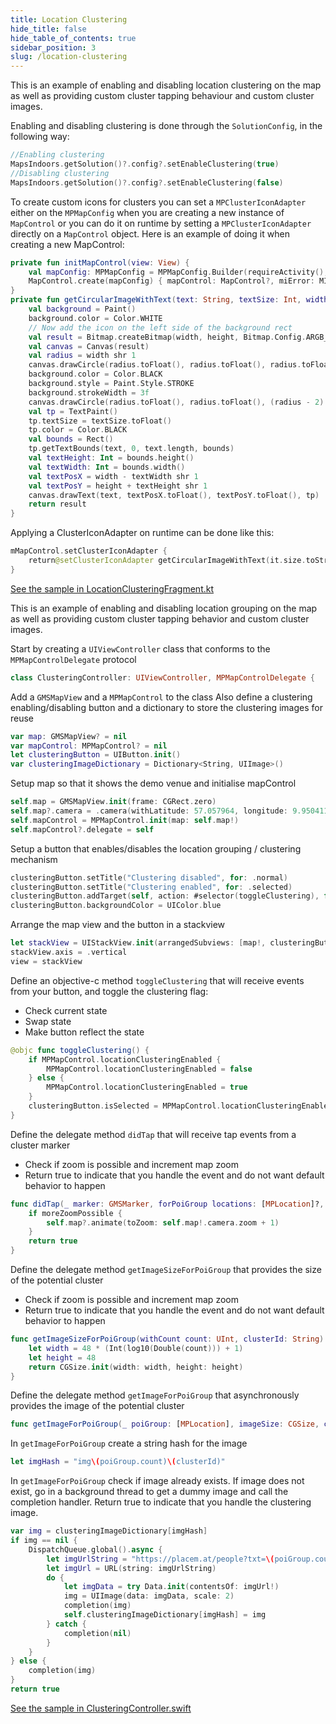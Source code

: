 ```yaml
---
title: Location Clustering
hide_title: false
hide_table_of_contents: true
sidebar_position: 3
slug: /location-clustering
---
```



<Tabs groupId="display-rules">
<TabItem value="android" label="Android" default>

This is an example of enabling and disabling location clustering on the map as well as providing custom cluster tapping behaviour and custom cluster images.

Enabling and disabling clustering is done through the `SolutionConfig`, in the following way:

```kotlin
//Enabling clustering
MapsIndoors.getSolution()?.config?.setEnableClustering(true)
//Disabling clustering
MapsIndoors.getSolution()?.config?.setEnableClustering(false)
```

To create custom icons for clusters you can set a `MPClusterIconAdapter` either on the `MPMapConfig` when you are creating a new instance of `MapControl` or you can do it on runtime by setting a `MPClusterIconAdapter` directly on a `MapControl` object.
Here is an example of doing it when creating a new MapControl:

```kotlin
private fun initMapControl(view: View) {
    val mapConfig: MPMapConfig = MPMapConfig.Builder(requireActivity(), mMap!!, getString(R.string.google_maps_key), view, true).setClusterIconAdapter { return@setClusterIconAdapter getCircularImageWithText(it.size.toString(), 15, 30, 30) }.build()
    MapControl.create(mapConfig) { mapControl: MapControl?, miError: MIError? -> }
}
private fun getCircularImageWithText(text: String, textSize: Int, width: Int, height: Int): Bitmap {
    val background = Paint()
    background.color = Color.WHITE
    // Now add the icon on the left side of the background rect
    val result = Bitmap.createBitmap(width, height, Bitmap.Config.ARGB_8888)
    val canvas = Canvas(result)
    val radius = width shr 1
    canvas.drawCircle(radius.toFloat(), radius.toFloat(), radius.toFloat(), background)
    background.color = Color.BLACK
    background.style = Paint.Style.STROKE
    background.strokeWidth = 3f
    canvas.drawCircle(radius.toFloat(), radius.toFloat(), (radius - 2).toFloat(), background)
    val tp = TextPaint()
    tp.textSize = textSize.toFloat()
    tp.color = Color.BLACK
    val bounds = Rect()
    tp.getTextBounds(text, 0, text.length, bounds)
    val textHeight: Int = bounds.height()
    val textWidth: Int = bounds.width()
    val textPosX = width - textWidth shr 1
    val textPosY = height + textHeight shr 1
    canvas.drawText(text, textPosX.toFloat(), textPosY.toFloat(), tp)
    return result
}
```

Applying a ClusterIconAdapter on runtime can be done like this:

```kotlin
mMapControl.setClusterIconAdapter {
    return@setClusterIconAdapter getCircularImageWithText(it.size.toString(), 15, 30, 30)
}
```

[See the sample in LocationClusteringFragment.kt](https://github.com/MapsPeople/MapsIndoors-Android-Examples/blob/main/MapsIndoorsSamples/app/src/main/java/com/mapspeople/mapsindoorssamples/ui/locationclustering/LocationClusteringFragment.kt)


</TabItem>
<TabItem value="ios" label="iOS">

This is an example of enabling and disabling location grouping on the map as well as providing custom cluster tapping behavior and custom cluster images.

Start by creating a `UIViewController` class that conforms to the `MPMapControlDelegate` protocol

```swift
class ClusteringController: UIViewController, MPMapControlDelegate {
```

Add a `GMSMapView` and a `MPMapControl` to the class
Also define a clustering enabling/disabling button and a dictionary to store the clustering images for reuse

```swift
var map: GMSMapView? = nil
var mapControl: MPMapControl? = nil
let clusteringButton = UIButton.init()
var clusteringImageDictionary = Dictionary<String, UIImage>()
```

Setup map so that it shows the demo venue and initialise mapControl

```swift
self.map = GMSMapView.init(frame: CGRect.zero)
self.map?.camera = .camera(withLatitude: 57.057964, longitude: 9.9504112, zoom: 20)
self.mapControl = MPMapControl.init(map: self.map!)
self.mapControl?.delegate = self
```

Setup a button that enables/disables the location grouping / clustering mechanism

```swift
clusteringButton.setTitle("Clustering disabled", for: .normal)
clusteringButton.setTitle("Clustering enabled", for: .selected)
clusteringButton.addTarget(self, action: #selector(toggleClustering), for: .touchUpInside)
clusteringButton.backgroundColor = UIColor.blue
```

Arrange the map view and the button in a stackview

```swift
let stackView = UIStackView.init(arrangedSubviews: [map!, clusteringButton])
stackView.axis = .vertical
view = stackView
```

Define an objective-c method `toggleClustering` that will receive events from your button, and toggle the clustering flag:

* Check current state
* Swap state
* Make button reflect the state

```swift
@objc func toggleClustering() {
    if MPMapControl.locationClusteringEnabled {
        MPMapControl.locationClusteringEnabled = false
    } else {
        MPMapControl.locationClusteringEnabled = true
    }
    clusteringButton.isSelected = MPMapControl.locationClusteringEnabled
}
```

Define the delegate method `didTap` that will receive tap events from a cluster marker

* Check if zoom is possible and increment map zoom
* Return true to indicate that you handle the event and do not want default behavior to happen

```swift
func didTap(_ marker: GMSMarker, forPoiGroup locations: [MPLocation]?, moreZoomPossible: Bool) -> Bool {
    if moreZoomPossible {
        self.map?.animate(toZoom: self.map!.camera.zoom + 1)
    }
    return true
}
```

Define the delegate method `getImageSizeForPoiGroup` that provides the size of the potential cluster

* Check if zoom is possible and increment map zoom
* Return true to indicate that you handle the event and do not want default behavior to happen

```swift
func getImageSizeForPoiGroup(withCount count: UInt, clusterId: String) -> CGSize {
    let width = 48 * (Int(log10(Double(count))) + 1)
    let height = 48
    return CGSize.init(width: width, height: height)
}
```

Define the delegate method `getImageForPoiGroup` that asynchronously provides the image of the potential cluster

```swift
func getImageForPoiGroup(_ poiGroup: [MPLocation], imageSize: CGSize, clusterId: String, completion: @escaping (UIImage?) -> Void) -> Bool {
```

In `getImageForPoiGroup` create a string hash for the image

```swift
let imgHash = "img\(poiGroup.count)\(clusterId)"
```

In `getImageForPoiGroup` check if image already exists. If image does not exist, go in a background thread to get a dummy image and call the completion handler. Return true to indicate that you handle the clustering image.

```swift
var img = clusteringImageDictionary[imgHash]
if img == nil {
    DispatchQueue.global().async {
        let imgUrlString = "https://placem.at/people?txt=\(poiGroup.count)&random=\(Int.random(in: 0 ..< 10))&w=\(imageSize.width*2)&h=\(imageSize.height*2)"
        let imgUrl = URL(string: imgUrlString)
        do {
            let imgData = try Data.init(contentsOf: imgUrl!)
            img = UIImage(data: imgData, scale: 2)
            completion(img)
            self.clusteringImageDictionary[imgHash] = img
        } catch {
            completion(nil)
        }
    }
} else {
    completion(img)
}
return true
```

[See the sample in ClusteringController.swift](https://github.com/MapsIndoors/MapsIndoorsIOS/blob/master/Example/DemoSamples/Clustering/ClusteringController.swift)

</TabItem>
</Tabs>
